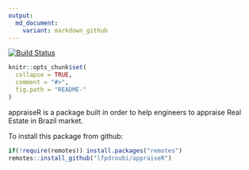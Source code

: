 ```yaml
---
output:
  md_document:
    variant: markdown_github
---
```


<!-- README.md is generated from README.Rmd. Please edit that file -->

[![Build Status](https://travis-ci.org/lfpdroubi/appraiseR.svg?branch=master)](https://travis-ci.org/lfpdroubi/appraiseR)

```r
knitr::opts_chunk$set(
  collapse = TRUE,
  comment = "#>",
  fig.path = "README-"
)
```

appraiseR is a package built in order to help engineers to appraise Real Estate in Brazil market.

To install this package from github:

```r
if(!require(remotes)) install.packages("remotes")
remotes::install_github("lfpdroubi/appraiseR")
```